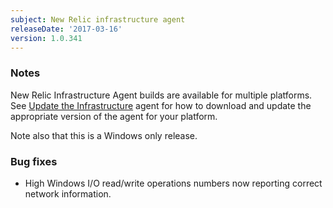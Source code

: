 ```yaml
---
subject: New Relic infrastructure agent
releaseDate: '2017-03-16'
version: 1.0.341
---
```


### Notes

New Relic Infrastructure Agent builds are available for multiple platforms. See [Update the Infrastructure](https://docs.newrelic.com/docs/infrastructure/new-relic-infrastructure/installation/update-infrastructure-agent) agent for how to download and update the appropriate version of the agent for your platform.

Note also that this is a Windows only release.

### Bug fixes

* High Windows I/O read/write operations numbers now reporting correct network information.
